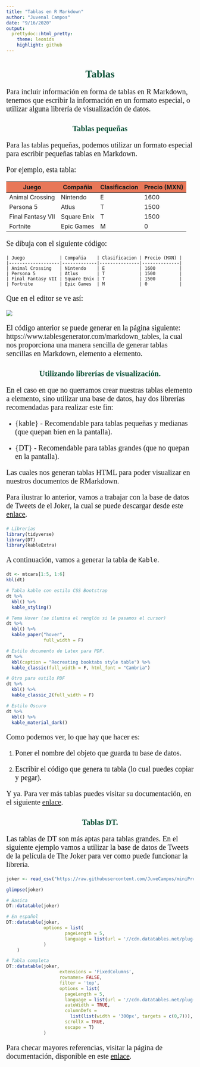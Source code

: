 ```yaml
---
title: "Tablas en R Markdown"
author: "Juvenal Campos"
date: "9/16/2020"
output:
  prettydoc::html_pretty:
    theme: leonids
    highlight: github
---
```


<style>
  p {
    font-size:20px;
    font-family:Poppins;
  }
  
  h1,h2,h3 {
    color:#0b5239;
    font-family:Poppins-Bold;
    text-align:center;
  }
  
  .author_name{
    font-family:Poppins-Bold;
  }
  
  .author_bio{
    font-family:Poppins;
  }
  
  th{
    background-color:#e87758;
  }
  
</style>

# Tablas

Para incluir información en forma de tablas en R Markdown, tenemos que escribir la información en un formato especial, o utilizar alguna librería de visualización de datos. 

## Tablas pequeñas

Para las tablas pequeñas, podemos utilizar un formato especial para escribir pequeñas tablas en Markdown. 

Por ejemplo, esta tabla: 

| Juego             | Compañia    | Clasificacion | Precio (MXN) |
|-------------------|-------------|---------------|--------------|
| Animal Crossing   | Nintendo    | E             | 1600         |
| Persona 5         | Atlus       | T             | 1500         |
| Final Fantasy VII | Square Enix | T             | 1500         |
| Fortnite          | Epic Games  | M             | 0            |

Se dibuja con el siguiente código: 

```
| Juego             | Compañia    | Clasificacion | Precio (MXN) |
|-------------------|-------------|---------------|--------------|
| Animal Crossing   | Nintendo    | E             | 1600         |
| Persona 5         | Atlus       | T             | 1500         |
| Final Fantasy VII | Square Enix | T             | 1500         |
| Fortnite          | Epic Games  | M             | 0            |
```

Que en el editor se ve así: 

![](multimedia/tablaMd.png)


El código anterior se puede generar en la página siguiente: https://www.tablesgenerator.com/markdown_tables, la cual nos proporciona una manera sencilla de generar tablas sencillas en Markdown, elemento a elemento. 

## Utilizando librerías de visualización. 

En el caso en que no querramos crear nuestras tablas elemento a elemento, sino utilizar una base de datos, hay dos librerías recomendadas para realizar este fin: 

* {kable} - Recomendable para tablas pequeñas y medianas (que quepan bien en la pantalla). 

* {DT} - Recomendable para tablas grandes (que no quepan en la pantalla).

Las cuales nos generan tablas HTML para poder visualizar en nuestros documentos de RMarkdown. 

Para ilustrar lo anterior, vamos a trabajar con la base de datos de Tweets de el Joker, la cual se puede descargar desde este [enlace](https://raw.githubusercontent.com/JuveCampos/miniProyectos/41d18f7ef7d17e04601e3e9a399f9c079cdceadc/elJokerWordCloud/db.csv).

```r
# Librerias
library(tidyverse)
library(DT)
library(kableExtra)
```

A continuación, vamos a generar la tabla de `Kable`.

```r
dt <- mtcars[1:5, 1:6]
kbl(dt)
```

```r
# Tabla kable con estilo CSS Bootstrap
dt %>%
  kbl() %>%
  kable_styling()
```

```r
# Tema Hover (se ilumina el renglón si le pasamos el cursor)
dt %>%
  kbl() %>%
  kable_paper("hover", 
              full_width = F)
```

```r
# Estilo documento de Latex para PDF. 
dt %>%
  kbl(caption = "Recreating booktabs style table") %>%
  kable_classic(full_width = F, html_font = "Cambria")
```


```r
# Otro para estilo PDF
dt %>%
  kbl() %>%
  kable_classic_2(full_width = F)
```

```r
# Estilo Oscuro
dt %>%
  kbl() %>%
  kable_material_dark()
```

Como podemos ver, lo que hay que hacer es: 

1. Poner el nombre del objeto que guarda tu base de datos. 

2. Escribir el código que genera tu tabla (lo cual puedes copiar y pegar). 

Y ya. Para ver más tablas puedes visitar su documentación, en el siguiente [enlace](https://cran.r-project.org/web/packages/kableExtra/vignettes/awesome_table_in_html.html). 

## Tablas DT. 

Las tablas de DT son más aptas para tablas grandes. En el siguiente ejemplo vamos a utilizar la base de datos de Tweets de la película de The Joker para ver como puede funcionar la librería. 

```r
joker <- read_csv("https://raw.githubusercontent.com/JuveCampos/miniProyectos/41d18f7ef7d17e04601e3e9a399f9c079cdceadc/elJokerWordCloud/db.csv")

glimpse(joker)

# Basica
DT::datatable(joker)

# En español
DT::datatable(joker, 
              options = list(
                      pageLength = 5,
                      language = list(url = '//cdn.datatables.net/plug-ins/1.10.11/i18n/Spanish.json')
              )
    )

# Tabla completa
DT::datatable(joker,
                    extensions = 'FixedColumns',
                    rownames= FALSE,
                    filter = 'top',
                    options = list(
                      pageLength = 5,
                      language = list(url = '//cdn.datatables.net/plug-ins/1.10.11/i18n/Spanish.json'),
                      autoWidth = TRUE,
                      columnDefs = 
                        list(list(width = '300px', targets = c(0,7))),
                      scrollX = TRUE,
                      escape = T)
              )


```

Para checar mayores referencias, visitar la página de documentación, disponible en este [enlace](https://rstudio.github.io/DT/). 




